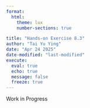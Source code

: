 ---
format: 
  html:
    theme: lux
    number-sections: true

title: "Hands-on Exercise 8.3"
author: "Tai Yu Ying"
date: "Apr 24 2025"
date-modified: "last-modified"
execute: 
  eval: true
  echo: true
  message: false
  freeze: true
---

::: text-center
[Work in Progress]{.display-1}
:::
